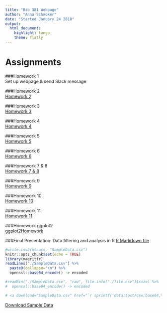 ```yaml
---
title: "Bio 381 Webpage"
author: "Anna Schmoker"
date: "Started January 24 2018"
output: 
  html_document: 
    highlight: tango
    theme: flatly
---
```


# Assignments

###Homework 1   
Set up webpage & send Slack message

###Homework 2   
[Homework 2](Homework2.html)   

###Homework 3   
[Homework 3](Homework_3.pdf)  

###Homework 4   
[Homework 4](Homework4.html)   

###Homework 5   
[Homework 5](Homework5.html)  

###Homework 6   
[Homework 6](Homework6.html)   

###Homework 7 & 8  
[Homework 7 & 8](Homework7.html)    

###Homework 9  
[Homework 9](Homework_8.html)   

###Homework 10   
[Homework 10](Homework10.html)   

###Homework 11   
[Homework 11](Homework11.html)   

###Homework ggplot2   
[ggplot2Homework](ggplotHomework.html)

###Final Presentation: Data filtering and analysis in R
[R Markdown file](Data_filtering_and_analysis_in_R.html)   

```r
#write.csv2(mtcars, "SampleData.csv")
knitr::opts_chunk$set(echo = TRUE)
library(magrittr)
readLines("./SampleData.csv") %>% 
  paste0(collapse="\n") %>% 
  openssl::base64_encode() -> encoded

#readBin("./SampleData.csv", "raw", file.info("./file.csv")$size) %>% 
#  openssl::base64_encode() -> encoded

# <a download="SampleData.csv" href="`r sprintf('data:text/csv;base64,%s', encoded)`">Download Sample Data</a>

```
[Download Sample Data](`r sprintf('data:text/csv;base64,%s', encoded)`)
